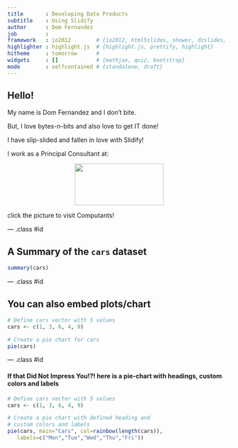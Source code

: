 ```yaml
---
title       : Developing Data Products
subtitle    : Using Slidify
author      : Dom Fernandez
job         : 
framework   : io2012        # {io2012, html5slides, shower, dzslides, ...}
highlighter : highlight.js  # {highlight.js, prettify, highlight}
hitheme     : tomorrow      # 
widgets     : []            # {mathjax, quiz, bootstrap}
mode        : selfcontained # {standalone, draft}
---
```


<h2> Hello! </h2>

My name is Dom Fernandez and I don't bite.

But, I love bytes-n-bits and also love to get IT done!

I have slip-slided and fallen in love with Slidify!

I work as a Principal Consultant at:
<p align="center">
        <a href="http://www.computants.org/" target="main">
        <img border="0" src="http://www.computants.org/CI-Logo_small.jpg" width="201" height="94">
        </a>
        </p>
click the picture to visit Computants!


--- .class #id 

## A Summary of the `cars` dataset

```r
summary(cars)
```

--- .class #id 

## You can also embed plots/chart

```r
# Define cars vector with 5 values
cars <- c(1, 3, 6, 4, 9)

# Create a pie chart for cars
pie(cars)
```

--- .class #id 

#### If that Did Not Impress You!?! here is a pie-chart with headings, custom colors and labels
```r
# Define cars vector with 5 values
cars <- c(1, 3, 6, 4, 9)

# Create a pie chart with defined heading and
# custom colors and labels
pie(cars, main="Cars", col=rainbow(length(cars)),
   labels=c("Mon","Tue","Wed","Thu","Fri"))
```

